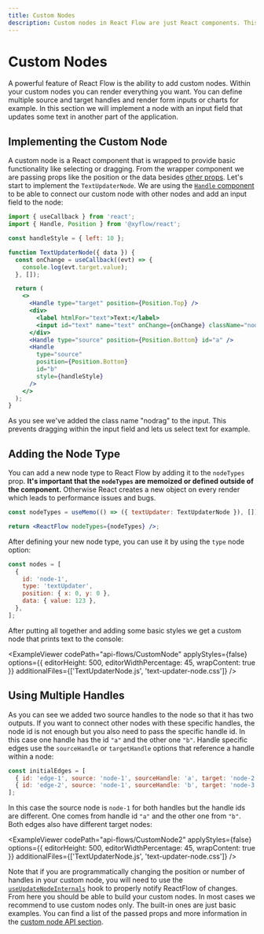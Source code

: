 ```yaml
---
title: Custom Nodes
description: Custom nodes in React Flow are just React components. This guide shows you how to implement your own nodes complete with target/source handles.
---
```


# Custom Nodes

A powerful feature of React Flow is the ability to add custom nodes. Within your custom nodes you can render everything you want. You can define multiple source and target handles and render form inputs or charts for example. In this section we will implement a node with an input field that updates some text in another part of the application.

## Implementing the Custom Node

A custom node is a React component that is wrapped to provide basic functionality like selecting or dragging. From the wrapper component we are passing props like the position or the data besides [other props](/api-reference/types/node-props). Let's start to implement the `TextUpdaterNode`. We are using the [`Handle` component](/api-reference/components/handle) to be able to connect our custom node with other nodes and add an input field to the node:

```jsx
import { useCallback } from 'react';
import { Handle, Position } from '@xyflow/react';

const handleStyle = { left: 10 };

function TextUpdaterNode({ data }) {
  const onChange = useCallback((evt) => {
    console.log(evt.target.value);
  }, []);

  return (
    <>
      <Handle type="target" position={Position.Top} />
      <div>
        <label htmlFor="text">Text:</label>
        <input id="text" name="text" onChange={onChange} className="nodrag" />
      </div>
      <Handle type="source" position={Position.Bottom} id="a" />
      <Handle
        type="source"
        position={Position.Bottom}
        id="b"
        style={handleStyle}
      />
    </>
  );
}
```

As you see we've added the class name "nodrag" to the input. This prevents dragging within the input field and lets us select text for example.

## Adding the Node Type

You can add a new node type to React Flow by adding it to the `nodeTypes` prop. **It's important that the `nodeTypes` are memoized or defined outside of the component.** Otherwise React creates a new object on every render which leads to performance issues and bugs.

```jsx
const nodeTypes = useMemo(() => ({ textUpdater: TextUpdaterNode }), []);

return <ReactFlow nodeTypes={nodeTypes} />;
```

After defining your new node type, you can use it by using the `type` node option:

```js
const nodes = [
  {
    id: 'node-1',
    type: 'textUpdater',
    position: { x: 0, y: 0 },
    data: { value: 123 },
  },
];
```

After putting all together and adding some basic styles we get a custom node that prints text to the console:


<ExampleViewer
  codePath="api-flows/CustomNode"
  applyStyles={false}
  options={{ editorHeight: 500, editorWidthPercentage: 45, wrapContent: true }}
  additionalFiles={['TextUpdaterNode.js', 'text-updater-node.css']}
/>

## Using Multiple Handles

As you can see we added two source handles to the node so that it has two outputs. If you want to connect other nodes with these specific handles, the node id is not enough but you also need to pass the specific handle id. In this case one handle has the id `"a"` and the other one `"b"`. Handle specific edges use the `sourceHandle` or `targetHandle` options that reference a handle within a node:

```js
const initialEdges = [
  { id: 'edge-1', source: 'node-1', sourceHandle: 'a', target: 'node-2' },
  { id: 'edge-2', source: 'node-1', sourceHandle: 'b', target: 'node-3' },
];
```

In this case the source node is `node-1` for both handles but the handle ids are different. One comes from handle id `"a"` and the other one from `"b"`. Both edges also have different target nodes:

<ExampleViewer
  codePath="api-flows/CustomNode2"
  applyStyles={false}
  options={{ editorHeight: 500, editorWidthPercentage: 45, wrapContent: true }}
  additionalFiles={['TextUpdaterNode.js', 'text-updater-node.css']}
/>

Note that if you are programmatically changing the position or number of handles in your custom node, you will need to use the [`useUpdateNodeInternals`](/api-reference/hooks/use-update-node-internals) hook to properly notify ReactFlow of changes. From here you should be able to build your custom nodes. In most cases we recommend to use custom nodes only. The built-in ones are just basic examples. You can find a list of the passed props and more information in the [custom node API section](/api-reference/types/node-props).
